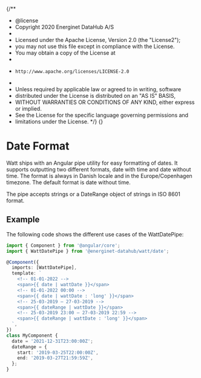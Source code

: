 {/**
 * @license
 * Copyright 2020 Energinet DataHub A/S
 *
 * Licensed under the Apache License, Version 2.0 (the "License2");
 * you may not use this file except in compliance with the License.
 * You may obtain a copy of the License at
 *
 *     http://www.apache.org/licenses/LICENSE-2.0
 *
 * Unless required by applicable law or agreed to in writing, software
 * distributed under the License is distributed on an "AS IS" BASIS,
 * WITHOUT WARRANTIES OR CONDITIONS OF ANY KIND, either express or implied.
 * See the License for the specific language governing permissions and
 * limitations under the License.
 */}
{}

<Meta title="Utils/Date Format" />

# Date Format

Watt ships with an Angular pipe utility for easy formatting of dates. It supports outputting
two different formats, date with time and date without time. The format is always in Danish
locale and in the Europe/Copenhagen timezone. The default format is date without time.

The pipe accepts strings or a DateRange object of strings in ISO 8601 format.

## Example

The following code shows the different use cases of the WattDatePipe:

```ts
import { Component } from '@angular/core';
import { WattDatePipe } from '@energinet-datahub/watt/date';

@Component({
  imports: [WattDatePipe],
  template: `
    <!-- 01-01-2022 -->
    <span>{{ date | wattDate }}</span>
    <!-- 01-01-2022 00:00 -->
    <span>{{ date | wattDate : 'long' }}</span>
    <!-- 25-03-2019 ― 27-03-2019 -->
    <span>{{ dateRange | wattDate }}</span>
    <!-- 25-03-2019 23:00 ― 27-03-2019 22:59 -->
    <span>{{ dateRange | wattDate : 'long' }}</span>
  `,
})
class MyComponent {
  date = '2021-12-31T23:00:00Z';
  dateRange = {
    start: '2019-03-25T22:00:00Z',
    end: '2019-03-27T21:59:59Z',
  };
}
```
